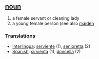 == [[noun]] ==
# a female servant or cleaning lady
# a young female person (see also [[maiden]]

=== Translations ===
*[[Interlingua]]: [[serviente]] (1), [[senioretta]] (2)
*[[Spanish]]: [[sirvienta]] (1), [[doncella]] (2)